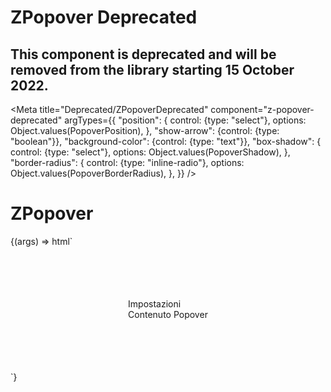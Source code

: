 

# ZPopover Deprecated

## This component is deprecated and will be removed from the library starting 15 October 2022.

<Meta
  title="Deprecated/ZPopoverDeprecated"
  component="z-popover-deprecated"
  argTypes={{
    "position": {
      control: {type: "select"},
      options: Object.values(PopoverPosition),
    },
    "show-arrow": {control: {type: "boolean"}},
    "background-color": {control: {type: "text"}},
    "box-shadow": {
      control: {type: "select"},
      options: Object.values(PopoverShadow),
    },
    "border-radius": {
      control: {type: "inline-radio"},
      options: Object.values(PopoverBorderRadius),
    },
  }}
/>

# ZPopover

<Canvas>
  <Story
    name="ZPopoverDeprecated-sample"
    args={{
      "position": "after-down",
      "show-arrow": false,
      "background-color": "color-white",
      "box-shadow": "shadow-1",
      "border-radius": "small",
    }}
  >
    {(args) => html`<div style="height: 200px; display: flex; align-items: center; justify-content: center">
      <z-popover-deprecated
        position=${args.position}
        show-arrow=${args["show-arrow"]}
        background-color=${args["background-color"]}
        box-shadow=${args["box-shadow"]}
        border-radius=${args["border-radius"]}
      >
        <z-button
          slot="trigger"
          icon="gear"
          >Impostazioni</z-button
        >
        <div slot="popover">Contenuto Popover</div>
      </z-popover-deprecated>
    </div>`}
  </Story>
</Canvas>

<ArgsTable of="z-popover-deprecated" />
